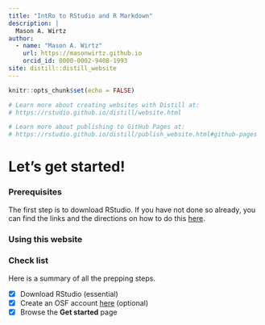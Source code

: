```yaml
---
title: "IntRo to RStudio and R Markdown"
description: |
  Mason A. Wirtz
author:
  - name: "Mason A. Wirtz"
    url: https://masonwirtz.github.io
    orcid_id: 0000-0002-9408-1993
site: distill::distill_website
---
```


```r
knitr::opts_chunk$set(echo = FALSE)

# Learn more about creating websites with Distill at:
# https://rstudio.github.io/distill/website.html

# Learn more about publishing to GitHub Pages at:
# https://rstudio.github.io/distill/publish_website.html#github-pages

```

# Let’s get started!

### Prerequisites

The first step is to download RStudio. If you have not done so already, you can find the links and the directions on how to do this [here](https://www.rstudio.com/products/rstudio/download/). 

### Using this website




### Check list

Here is a summary of all the prepping steps.

-   [x] Download RStudio (essential)
-   [x] Create an OSF account [here](https://help.osf.io/hc/en-us/articles/360019929673-Create-an-OSF-Account) (optional)
-   [x] Browse the **Get started** page






